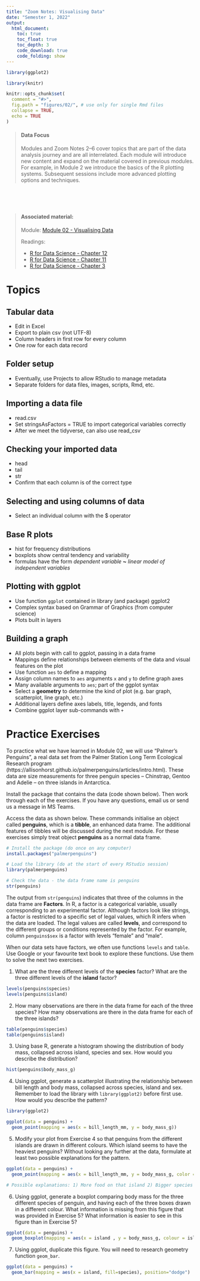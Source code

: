 ```yaml
---
title: "Zoom Notes: Visualising Data"
date: "Semester 1, 2022"
output:
  html_document:
    toc: true
    toc_float: true
    toc_depth: 3
    code_download: true
    code_folding: show
---
```

  
```r
library(ggplot2)

library(knitr)

knitr::opts_chunk$set(
  comment = "#>",
  fig.path = "figures/02/", # use only for single Rmd files
  collapse = TRUE,
  echo = TRUE
)
```

> #### Data Focus
  >
  > Modules and Zoom Notes 2--6 cover topics that are part of the data analysis journey and are all interrelated. Each module will introduce new content and expand on the material covered in previous modules. For example, in Module 2 we introduce the basics of the R plotting systems. Subsequent sessions include more advanced plotting options and techniques.

\

\

> #### Associated material:
>
> Module: [Module 02 - Visualising Data](02-visualise.html)
> 
> Readings:
>   
> - [R for Data Science - Chapter 12](https://r4ds.had.co.nz/tidy-data.html)
> - [R for Data Science - Chapter 11](https://r4ds.had.co.nz/data-import.html)
> - [R for Data Science - Chapter 3](https://r4ds.had.co.nz/data-visualisation.html)


# Topics

## Tabular data

- Edit in Excel
- Export to plain csv (not UTF-8)
- Column headers in first row for every column
- One row for each data record

## Folder setup

- Eventually, use Projects to allow RStudio to manage metadata
- Separate folders for data files, images, scripts, Rmd, etc.

## Importing a data file

- read.csv
- Set stringsAsFactors = TRUE to import categorical variables correctly
- After we meet the tidyverse, can also use read_csv

## Checking your imported data

- head
- tail
- str
- Confirm that each column is of the correct type

## Selecting and using columns of data

- Select an individual column with the $ operator

## Base R plots

- hist for frequency distributions
- boxplots show central tendency and variability
- formulas have the form *dependent variable* **~** *linear model of independent variables*

## Plotting with ggplot

- Use function `ggplot` contained in library (and package) ggplot2
- Complex syntax based on Grammar of Graphics (from computer science)
- Plots built in layers

## Building a graph

- All plots begin with call to ggplot, passing in a data frame
- Mappings define relationships between elements of the data and visual features on the plot
- Use function `aes` to define a mapping
- Assign column names to `aes` arguments `x` and `y` to define graph axes
- Many available arguments to `aes`; part of the ggplot syntax
- Select a **geometry** to determine the kind of plot (e.g. bar graph, scatterplot, line graph, etc.)
- Additional layers define axes labels, title, legends, and fonts
- Combine ggplot layer sub-commands with `+`

# Practice Exercises

To practice what we have learned in Module 02, we will use "Palmer's Penguins", a real data set from the Palmer Station Long Term Ecological Research program (https://allisonhorst.github.io/palmerpenguins/articles/intro.html). These data are size measurements for three penguin species -- Chinstrap, Gentoo and Adelie -- on three islands in Antarctica.

Install the package that contains the data (code shown below). Then work through each of the exercises. If you have any questions, email us or send us a message in MS Teams.

Access the data as shown below. These commands initialise an object called **penguins**, which is a **tibble**, an enhanced data frame. The additional features of tibbles will be discussed during the next module. For these exercises simply treat object **penguins** as a normal data frame.

```r

# Install the package (do once on any computer)
install.packages("palmerpenguins")
```

```r
# Load the library (do at the start of every RStudio session)
library(palmerpenguins)

# Check the data - the data frame name is penguins
str(penguins)
```

The output from `str(penguins`) indicates that three of the columns in the data frame are **Factors**. In R, a factor is a categorical variable, usually corresponding to an experimental factor. Although factors look like strings, a factor is restricted to a specific set of legal values, which R infers when the data are loaded. The legal values are called **levels**, and correspond to the different groups or conditions represented by the factor. For example, column `penguins$sex` is a factor with levels "female" and "male". 

When our data sets have factors, we often use functions `levels` and `table`. Use Google or your favourite text book to explore these functions. Use them to solve the next two exercises.

1. What are the three different levels of the **species** factor? What are the three different levels of the **island** factor?

```r
levels(penguins$species)
levels(penguins$island)
```

2.  How many observations are there in the data frame for each of the three species? How many observations are there in the data frame for each of the three islands?

```r
table(penguins$species)
table(penguins$island)
```

3. Using base R, generate a histogram showing the distribution of body mass, collapsed across island, species and sex. How would you describe the distribution?

```r
hist(penguins$body_mass_g)
```

4. Using ggplot, generate a scatterplot illustrating the relationship between bill length and body mass, collapsed across species, island and sex. Remember to load the library with `library(ggplot2)` before first use. How would you describe the pattern?

```r

library(ggplot2)

ggplot(data = penguins) +
  geom_point(mapping = aes(x = bill_length_mm, y = body_mass_g))

```

5. Modify your plot from Exercise 4 so that penguins from the different islands are drawn in different colours. Which island seems to have the heaviest penguins? Without looking any further at the data, formulate at least two possible explanations for the pattern.

```r
ggplot(data = penguins) +
  geom_point(mapping = aes(x = bill_length_mm, y = body_mass_g, color = island))

# Possible explanations: 1) More food on that island 2) Bigger species of penguin on that island

```

6. Using ggplot, generate a boxplot comparing body mass for the three different species of penguin, and having each of the three boxes drawn in a different colour. What information is missing from this figure that was provided in  Exercise 5? What information is easier to see in this figure than in Exercise 5?

```r
ggplot(data = penguins) +
  geom_boxplot(mapping = aes(x = island , y = body_mass_g, colour = island))

```

7. Using ggplot, duplicate this figure. You will need to research geometry function `geom_bar`.

```r
ggplot(data = penguins) +
  geom_bar(mapping = aes(x = island, fill=species), position="dodge")
```

\
